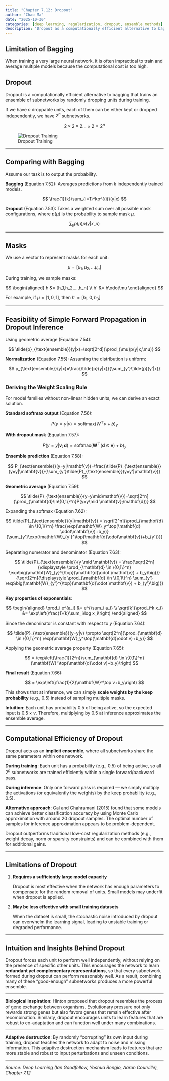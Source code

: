 ```yaml
---
title: "Chapter 7.12: Dropout"
author: "Chao Ma"
date: "2025-10-30"
categories: [deep learning, regularization, dropout, ensemble methods]
description: "Dropout as a computationally efficient alternative to bagging - training an ensemble of subnetworks by randomly dropping units"
---
```


## Limitation of Bagging

When training a very large neural network, it is often impractical to train and average multiple models because the computational cost is too high.

## Dropout

Dropout is a computationally efficient alternative to bagging that trains an ensemble of subnetworks by randomly dropping units during training.

If we have $n$ droppable units, each of them can be either kept or dropped independently, we have $2^n$ subnetworks.

$$
2\times2\times2\text{...}\times2=2^n
$$

![Dropout Training](../media/dropout.png)

---

## Comparing with Bagging

Assume our task is to output the probability.

**Bagging** (Equation 7.52): Averages predictions from $k$ independently trained models.

$$
\frac{1}{k}\sum_{i=1}^kp^{(i)}(y|x)
$$

**Dropout** (Equation 7.53): Takes a weighted sum over all possible mask configurations, where $p(\mu)$ is the probability to sample mask $\mu$.

$$
\sum_\mu p(\mu)p(y|x,\mu)
$$

---

## Masks

We use a vector to represent masks for each unit:

$$
\mu=[\mu_1,\mu_2,...\mu_n]
$$

During training, we sample masks:

$$
\begin{aligned}
h &= [h_1,h_2,...,h_n] \\
h' &= h\odot\mu
\end{aligned}
$$

For example, if $\mu=[1,0,1]$, then $h'=[h_1,0,h_3]$

---

## Feasibility of Simple Forward Propagation in Dropout Inference

Using geometric average (Equation 7.54):

$$
\tilde{p}_{\text{ensemble}}(y|x)=\sqrt[2^d]{\prod_{\mu}p(y|x,\mu)}
$$

**Normalization** (Equation 7.55): Assuming the distribution is uniform:

$$
p_{\text{ensemble}}(y|x)=\frac{\tilde{p}(y|x)}{\sum_{y'}\tilde{p}(y'|x)}
$$

### Deriving the Weight Scaling Rule

For model families without non-linear hidden units, we can derive an exact solution.

**Standard softmax output** (Equation 7.56):

$$
P(y=y|v)=\text{softmax}(W^\top v+b)_y
$$

**With dropout mask** (Equation 7.57):

$$
P(y=y|\mathbf{v};\mathbf{d})=\text{softmax}(\mathbf{W}^\top (\mathbf{d}\odot\mathbf{v})+b)_y
$$

**Ensemble prediction** (Equation 7.58):

$$
P_{\text{ensemble}}(y=y|\mathbf{v})=\frac{\tilde{P}_{\text{ensemble}}(y=y|\mathbf{v})}{\sum_{y'}\tilde{P}_{\text{ensemble}}(y=y'|\mathbf{v})}
$$

**Geometric average** (Equation 7.59):

$$
\tilde{P}_{\text{ensemble}}(y=y\mid\mathbf{v})=\sqrt[2^n]{\prod_{\mathbf{d}\in\{0,1\}^n}P(y=y\mid \mathbf{v};\mathbf{d})}
$$

Expanding the softmax (Equation 7.62):

$$
\tilde{P}_{\text{ensemble}}(y|\mathbf{v}) = \sqrt[2^n]{\prod_{\mathbf{d} \in \{0,1\}^n} \frac{\exp(\mathbf{W}_y^\top(\mathbf{d} \odot\mathbf{v})+b_y)}{\sum_{y'}\exp(\mathbf{W}_{y'}^\top(\mathbf{d}\odot\mathbf{v})+b_{y'})}}
$$

Separating numerator and denominator (Equation 7.63):

$$
\tilde{P}_{\text{ensemble}}(y \mid \mathbf{v}) = \frac{\sqrt[2^n]{\displaystyle \prod_{\mathbf{d} \in \{0,1\}^n} \exp\big(\mathbf{W}_{y}^{\top}(\mathbf{d}\odot \mathbf{v}) + b_y\big)}}{\sqrt[2^n]{\displaystyle \prod_{\mathbf{d} \in \{0,1\}^n} \sum_{y'} \exp\big(\mathbf{W}_{y'}^{\top}(\mathbf{d}\odot \mathbf{v}) + b_{y'}\big)}}
$$

**Key properties of exponentials**:

$$
\begin{aligned}
\prod_i e^{a_i} &= e^{\sum_i a_i} \\
\sqrt[k]{\prod_i^k x_i} &= \exp\left(\frac{1}{k}\sum_i\log x_i\right)
\end{aligned}
$$

Since the denominator is constant with respect to $y$ (Equation 7.64):

$$
\tilde{P}_{\text{ensemble}}(y=y|v) \propto \sqrt[2^n]{\prod_{\mathbf{d} \in \{0,1\}^n} \exp(\mathbf{W}_y^\top(\mathbf{d}\odot v)+b_y)}
$$

Applying the geometric average property (Equation 7.65):

$$
= \exp\left(\frac{1}{2^n}\sum_{\mathbf{d} \in \{0,1\}^n} (\mathbf{W}^\top(\mathbf{d}\odot v)+b_y)\right)
$$

**Final result** (Equation 7.66):

$$
= \exp\left(\frac{1}{2}\mathbf{W}^\top v+b_y\right)
$$

This shows that at inference, we can simply **scale weights by the keep probability** (e.g., 0.5) instead of sampling multiple masks.

**Intuition**: Each unit has probability 0.5 of being active, so the expected input is $0.5 \times v$. Therefore, multiplying by 0.5 at inference approximates the ensemble average.

---

## Computational Efficiency of Dropout

Dropout acts as an **implicit ensemble**, where all subnetworks share the same parameters within one network.

**During training**: Each unit has a probability (e.g., 0.5) of being active, so all $2^n$ subnetworks are trained efficiently within a single forward/backward pass.

**During inference**: Only one forward pass is required — we simply multiply the activations (or equivalently the weights) by the keep probability (e.g., 0.5).

**Alternative approach**: Gal and Ghahramani (2015) found that some models can achieve better classification accuracy by using Monte Carlo approximation with around 20 dropout samples. The optimal number of samples for inference approximation appears to be problem-dependent.

Dropout outperforms traditional low-cost regularization methods (e.g., weight decay, norm or sparsity constraints) and can be combined with them for additional gains.

---

## Limitations of Dropout

1. **Requires a sufficiently large model capacity**

   Dropout is most effective when the network has enough parameters to compensate for the random removal of units. Small models may underfit when dropout is applied.

2. **May be less effective with small training datasets**

   When the dataset is small, the stochastic noise introduced by dropout can overwhelm the learning signal, leading to unstable training or degraded performance.

---

## Intuition and Insights Behind Dropout

Dropout forces each unit to perform well independently, without relying on the presence of specific other units. This encourages the network to learn **redundant yet complementary representations**, so that every subnetwork formed during dropout can perform reasonably well. As a result, combining many of these "good-enough" subnetworks produces a more powerful ensemble.

---

**Biological inspiration**: Hinton proposed that dropout resembles the process of gene exchange between organisms. Evolutionary pressure not only rewards strong genes but also favors genes that remain effective after recombination. Similarly, dropout encourages units to learn features that are robust to co-adaptation and can function well under many combinations.

---

**Adaptive destruction**: By randomly "corrupting" its own input during training, dropout teaches the network to adapt to noise and missing information. This adaptive destruction mechanism leads to features that are more stable and robust to input perturbations and unseen conditions.

---

*Source: Deep Learning (Ian Goodfellow, Yoshua Bengio, Aaron Courville), Chapter 7.12*
